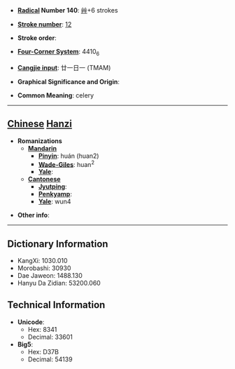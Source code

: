 * '''[[Wiktionary:Chinese radical index| Radical]] Number 140''': [[Wiktionary:Chinese radical index 艸|艸]]+6 strokes

* '''[[Wiktionary:Chinese total strokes index|Stroke number]]''': [[Wiktionary:Chinese total strokes index 12|12]]

* '''Stroke order''': 

* '''[[Wiktionary:Chinese four corner index|Four-Corner System]]''': 4410<sub>6</sub>

* '''[[Wiktionary:Chinese Cangjie index|Cangjie input]]''': 廿一日一 (TMAM)

* '''Graphical Significance and Origin''': 

* '''Common Meaning''': celery

----

== [[Chinese]] [[Hanzi]] ==

* '''Romanizations'''
** '''[[Mandarin]]'''
*** '''[[Pinyin]]''': huán (huan2)
*** '''[[Wade-Giles]]''': huan<sup>2</sup>
*** '''[[Yale]]''': 
** '''[[Cantonese]]'''
*** '''[[Jyutping]]''':
*** '''[[Penkyamp]]''': 
*** '''[[Yale]]''': wun4

* '''Other info''': 

----

== Dictionary Information ==

* KangXi: 1030.010
* Morobashi: 30930
* Dae Jaweon: 1488.130
* Hanyu Da Zidian: 53200.060

== Technical Information ==

* '''Unicode''':
** Hex: 8341
** Decimal: 33601
* '''Big5''':
** Hex: D37B
** Decimal: 54139